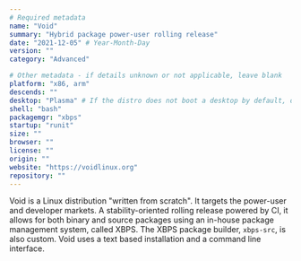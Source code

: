 ```yaml
---
# Required metadata
name: "Void"
summary: "Hybrid package power-user rolling release"
date: "2021-12-05" # Year-Month-Day
version: ""
category: "Advanced"

# Other metadata - if details unknown or not applicable, leave blank
platform: "x86, arm"
descends: ""
desktop: "Plasma" # If the distro does not boot a desktop by default, or doesn't ship one, leave 'desktop' blank
shell: "bash"
packagemgr: "xbps"
startup: "runit"
size: ""
browser: ""
license: ""
origin: ""
website: "https://voidlinux.org"
repository: ""
---
```


Void is a Linux distribution "written from scratch". It targets the power-user and developer markets. A stability-oriented rolling release powered by CI, it allows for both binary and source packages using an in-house package management system, called XBPS. The XBPS package builder, `xbps-src`, is also custom. Void uses a text based installation and a command line interface.
